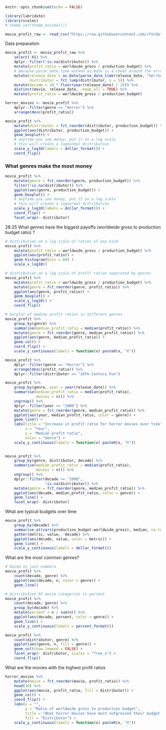 ```r
knitr::opts_chunk$set(echo = FALSE)
```


```r
library(lubridate)
library(scales)
# theme_set(theme_minimal())
```

```r
movie_profit_raw <- read_csv("https://raw.githubusercontent.com/rfordatascience/tidytuesday/master/data/2018/2018-10-23/movie_profit.csv")
```

Data preparation

```r
movie_profit <- movie_profit_raw %>% 
    select(-X1) %>% 
    dplyr::filter(!is.na(distributor)) %>% 
    mutate(profit_ratio = worldwide_gross / production_budget) %>% 
    # because parse_date_time worked as.Date is a cheat around the error from parse_date
    mutate(release_date = as.Date(parse_date_time(release_date, "%m!/%d/%Y")),
           distributor = fct_lump(distributor, n = 5)) %>%
    mutate(decade = 10 * floor(year(release_date) / 10)) %>% 
    distinct(movie, release_date, .keep_all = TRUE) %>% 
    mutate(profit_ratio = worldwide_gross / production_budget)

horror_movies <- movie_profit %>% 
    dplyr::filter(genre == "Horror") %>% 
    arrange(desc(profit_ratio))
```



```r
movie_profit %>% 
    mutate(distributor = fct_reorder(distributor, production_budget)) %>% 
    ggplot(aes(distributor, production_budget)) +
    geom_boxplot() +
    # anytime you see money, put it on a log scale
    # this will create a lognormal distribution 
    scale_y_log10(labels = dollar_format()) +
    coord_flip()
```


### What genres make the most money

```r
movie_profit %>% 
    mutate(genre = fct_reorder(genre, production_budget)) %>% 
    filter(!is.na(distributor)) %>% 
    ggplot(aes(genre, production_budget)) +
    geom_boxplot() +
    # anytime you see money, put it on a log scale
    # this will create a lognormal distribution 
    scale_y_log10(labels = dollar_format()) +
    coord_flip() +
    facet_wrap(~ distributor)
```

28:25 What genres have the biggest payoffs (worldwide gross to production budget ratio) ?

```r
# distribution on a log scale of ratios of any kind
movie_profit %>% 
    mutate(profit_ratio = worldwide_gross / production_budget) %>%
    ggplot(aes(profit_ratio)) +
    geom_histogram(bins = 60) +
    scale_x_log10()

# distribution on a log scale of profit ration separated by genres
movie_profit %>% 
    mutate(profit_ratio = worldwide_gross / production_budget) %>%
    mutate(genre = fct_reorder(genre, profit_ratio)) %>% 
    ggplot(aes(genre, profit_ratio)) +
    geom_boxplot() +
    scale_y_log10() +
    coord_flip()

# barplot of median profit ratios in different genres
movie_profit %>% 
    group_by(genre) %>% 
    summarise(median_profit_ratio = median(profit_ratio)) %>% 
    mutate(genre = fct_reorder(genre, median_profit_ratio)) %>% 
    ggplot(aes(genre, median_profit_ratio)) +
    geom_col() +
    coord_flip() +
    scale_y_continuous(labels = function(x) paste0(x, "X"))
```

```r
movie_profit %>% 
    dplyr::filter(genre == "Horror") %>% 
    arrange(desc(profit_ratio)) %>% 
    dplyr::filter(distributor == "20th Century Fox")
```



```r
movie_profit %>% 
    group_by(genre, year = year(release_date)) %>% 
    summarise(median_profit_ratio = median(profit_ratio),
              movies = n()) %>%
    ungroup() %>% 
    dplyr::filter(year >= "2000") %>% 
    mutate(genre = fct_reorder(genre, median_profit_ratio)) %>% 
    ggplot(aes(year, median_profit_ratio, color = genre)) +
    geom_line() +
    labs(title = "Increase in profit ratio for horror movies over time",
         x = "Year",
         y = "Median profit ratio",
         color = "Genre") +
    scale_y_continuous(labels = function(x) paste0(x, "X"))
    
```


```r
movie_profit %>% 
    group_by(genre, distributor, decade) %>% 
    summarise(median_profit_ratio = median(profit_ratio),
              movies = n()) %>%
    ungroup() %>% 
    dplyr::filter(decade >= "1990",
                  !is.na(distributor)) %>% 
    mutate(genre = fct_reorder(genre, median_profit_ratio)) %>% 
    ggplot(aes(decade, median_profit_ratio, color = genre)) +
    geom_line() +
    facet_wrap(~ distributor)
```


What are typical budgets over time

```r
movie_profit %>% 
    group_by(decade) %>% 
    summarise_at(vars(production_budget:worldwide_gross), median, na.rm = TRUE) %>% 
    gather(metric, value, -decade) %>% 
    ggplot(aes(decade, value, color = metric)) +
    geom_line() +
    scale_y_continuous(labels = dollar_format())
```

What are the most common genres?

```r
# based on just numbers
movie_profit %>% 
    count(decade, genre) %>% 
    ggplot(aes(decade, n, color = genre)) +
    geom_line()

# Distribution 0f movie categories in percent
movie_profit %>% 
    count(decade, genre) %>% 
    group_by(decade) %>% 
    mutate(persent = n / sum(n)) %>% 
    ggplot(aes(decade, persent, color = genre)) +
    geom_line() +
    scale_y_continuous(labels = percent_format())
```

```r
movie_profit %>% 
    count(distributor, genre) %>% 
    ggplot(aes(genre, n, fill = genre)) +
    geom_col(show.legend = FALSE) +
    facet_wrap(~ distributor, scales = "free_x") +
    coord_flip()
```

What are the movies with the highest profit ratios

```r
horror_movies %>% 
    mutate(movie = fct_reorder(movie, profit_ratio)) %>% 
    head(10) %>% 
    ggplot(aes(movie, profit_ratio, fill = distributor)) +
    geom_col() +
    coord_flip() +
    labs(x = "",
         y = "Ratio of worldwide gross to production budget",
         title = "What horror movies have most outgrossed their budget?",
         fill = "Distributor") +
    scale_y_continuous(labels = function(x) paste0(x, "X"))
```

